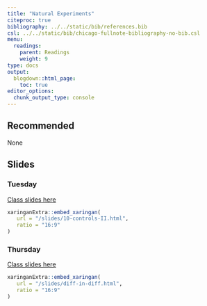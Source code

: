 ```yaml
---
title: "Natural Experiments"
citeproc: true
bibliography: ../../static/bib/references.bib
csl: ../../static/bib/chicago-fullnote-bibliography-no-bib.csl
menu: 
  readings:
    parent: Readings
    weight: 9
type: docs
output:
  blogdown::html_page:
    toc: true
editor_options: 
  chunk_output_type: console
---
```



## Recommended

None


## Slides

### Tuesday

[Class slides here](/slides/10-controls-II.html)


```r
xaringanExtra::embed_xaringan(
   url = "/slides/10-controls-II.html",
   ratio = "16:9"
)
```


### Thursday

[Class slides here](/slides/diff-in-diff.html)


```r
xaringanExtra::embed_xaringan(
   url = "/slides/diff-in-diff.html",
   ratio = "16:9"
)
```
